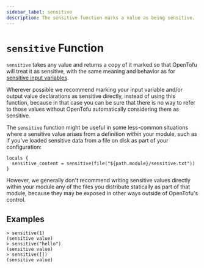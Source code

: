 ```yaml
---
sidebar_label: sensitive
description: The sensitive function marks a value as being sensitive.
---
```


# `sensitive` Function

`sensitive` takes any value and returns a copy of it marked so that OpenTofu
will treat it as sensitive, with the same meaning and behavior as for
[sensitive input variables](../../language/values/variables.mdx#suppressing-values-in-cli-output).

Wherever possible we recommend marking your input variable and/or output value
declarations as sensitive directly, instead of using this function, because in
that case you can be sure that there is no way to refer to those values without
OpenTofu automatically considering them as sensitive.

The `sensitive` function might be useful in some less-common situations where a
sensitive value arises from a definition _within_ your module, such as if you've
loaded sensitive data from a file on disk as part of your configuration:

```
locals {
  sensitive_content = sensitive(file("${path.module}/sensitive.txt"))
}
```

However, we generally don't recommend writing sensitive values directly within
your module any of the files you distribute statically as part of that module,
because they may be exposed in other ways outside of OpenTofu's control.

## Examples

```
> sensitive(1)
(sensitive value)
> sensitive("hello")
(sensitive value)
> sensitive([])
(sensitive value)
```
